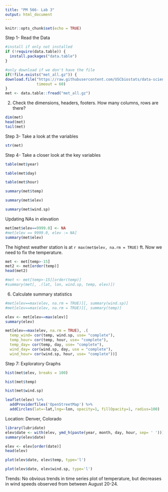 ```yaml
---
title: "PM 566- Lab 3"
output: html_document
---
```


```r
knitr::opts_chunk$set(echo = TRUE)
```

Step 1- Read the Data 

```r

#install if only not installed
if (!require(data.table)) {
  install.packages("data.table")
}

#only download if we don't have the file
if(!file.exists("met_all.gz")) {
download.file("https://raw.githubusercontent.com/USCbiostats/data-science-data/master/02_met/met_all.gz", "met_all.gz", method="libcurl", 
              timeout = 60)
}
met <- data.table::fread("met_all.gz")
```

2. Check the dimensions, headers, footers. How many columns, rows are there?

```r
dim(met)
head(met)
tail(met)

```

Step 3- Take a look at the variables 

```r
str(met)
```

Step 4- Take a closer look at the key variables 

```r
table(met$year)
```

```r
table(met$day)
```

```r
table(met$hour)
```

```r
summary(met$temp)
```

```r
summary(met$elev)
```

```r
summary(met$wind.sp)
```

Updating NAs in elevation 

```r
met[met$elev==9999.0] <- NA
#met[elev == 9999.0, elev := NA]
summary(met$elev)
```

The highest weather station is at `r max(met$elev, na.rm = TRUE)` ft. Now we need to fix the temperature.


```r
met <- met[temp>-15]
met2 <- met[order(temp)]
head(met2)

#met <- met[temp>-15][order(temp)]
#summary(met[, .(lat, lon, wind.sp, temp, elev)])
```

6. Calculate summary statistics 

```r
#met[elev==max(elev, na.rm = TRUE)][, summary(wind.sp)]
#met[elev==max(elev, na.rm = TRUE)][, summary(temp)]

elev <- met[elev==max(elev)]
summary(elev)
```

```r
met[elev==max(elev, na.rm = TRUE), .(
  temp_wind= cor(temp, wind.sp, use= "complete"),
  temp_hour= cor(temp, hour, use= "complete"),
  temp_day= cor(temp, day, use= "complete"),
  wind_day= cor(wind.sp, day, use = "complete"),
  wind_hour= cor(wind.sp, hour, use= "complete"))]

```

Step 7: Exploratory Graphs

```r
hist(met$elev, breaks = 100)
```
```r
hist(met$temp)
```

```r
hist(met$wind.sp)
```

```r
leaflet(elev) %>%
  addProviderTiles('OpenStreetMap') %>% 
  addCircles(lat=~lat,lng=~lon, opacity=1, fillOpacity=1, radius=100)
```

Location: Denver, Colorado 

```r
library(lubridate)
elev$date <- with(elev, ymd_h(paste(year, month, day, hour, sep= ' ')))
summary(elev$date)
```

```r
elev <- elev[order(date)]
head(elev)
```
```r
plot(elev$date, elev$temp, type='l')
```
```r
plot(elev$date, elev$wind.sp, type='l')
```
Trends: No obvious trends in time series plot of temperature, but decreases in wind speeds observed from between August 20-24.
